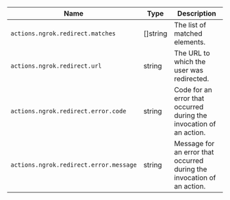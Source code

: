 | Name                                   | Type     | Description                                                            |
| -------------------------------------- | -------- | ---------------------------------------------------------------------- |
| `actions.ngrok.redirect.matches`       | []string | The list of matched elements.                                          |
| `actions.ngrok.redirect.url`           | string   | The URL to which the user was redirected.                              |
| `actions.ngrok.redirect.error.code`    | string   | Code for an error that occurred during the invocation of an action.    |
| `actions.ngrok.redirect.error.message` | string   | Message for an error that occurred during the invocation of an action. |
